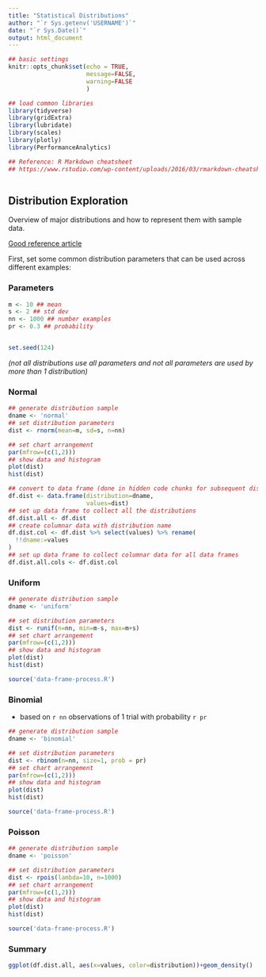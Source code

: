 ```yaml
---
title: "Statistical Distributions"
author: "`r Sys.getenv('USERNAME')`"
date: "`r Sys.Date()`"
output: html_document
---
```


```r
## basic settings
knitr::opts_chunk$set(echo = TRUE,
                      message=FALSE,
                      warning=FALSE
                      )

## load common libraries
library(tidyverse)
library(gridExtra)
library(lubridate)
library(scales)
library(plotly)
library(PerformanceAnalytics)

## Reference: R Markdown cheatsheet
## https://www.rstudio.com/wp-content/uploads/2016/03/rmarkdown-cheatsheet-2.0.pdf



```

## Distribution Exploration

Overview of major distributions and how to represent them with sample data.

[Good reference article](https://blog.cloudera.com/blog/2015/12/common-probability-distributions-the-data-scientists-crib-sheet/)

First, set some common distribution parameters that can be used across different examples:

### Parameters

```r
m <- 10 ## mean
s <- 2 ## std dev
nn <- 1000 ## number examples
pr <- 0.3 ## probability


set.seed(124)
```

*(not all distributions use all parameters and not all parameters are used by more than 1 distribution)*

### Normal 

```r
## generate distribution sample
dname <- 'normal'
## set distribution parameters
dist <- rnorm(mean=m, sd=s, n=nn)

## set chart arrangement
par(mfrow=(c(1,2)))
## show data and histogram
plot(dist)
hist(dist)

## convert to data frame (done in hidden code chunks for subsequent distribution data)
df.dist <- data.frame(distribution=dname,
                      values=dist)
## set up data frame to collect all the distributions
df.dist.all <- df.dist
## create columnar data with distribution name
df.dist.col <- df.dist %>% select(values) %>% rename(
  !!dname:=values
)
## set up data frame to collect columnar data for all data frames
df.dist.all.cols <- df.dist.col

```



### Uniform

```r
## generate distribution sample
dname <- 'uniform'

## set distribution parameters
dist <- runif(n=nn, min=m-s, max=m+s)
## set chart arrangement
par(mfrow=(c(1,2)))
## show data and histogram
plot(dist)
hist(dist)

```

```r
source('data-frame-process.R')
```

### Binomial

* based on `r nn` observations of 1 trial with probability `r pr`

```r
## generate distribution sample
dname <- 'binomial'

## set distribution parameters
dist <- rbinom(n=nn, size=1, prob = pr)
## set chart arrangement
par(mfrow=(c(1,2)))
## show data and histogram
plot(dist)
hist(dist)
```

```r
source('data-frame-process.R')
```

### Poisson

```r
## generate distribution sample
dname <- 'poisson'

## set distribution parameters
dist <- rpois(lambda=10, n=1000)
## set chart arrangement
par(mfrow=(c(1,2)))
## show data and histogram
plot(dist)
hist(dist)

```

```r
source('data-frame-process.R')
```

### Summary

```r

ggplot(df.dist.all, aes(x=values, color=distribution))+geom_density()
  

```

